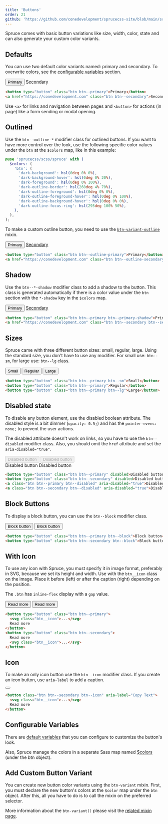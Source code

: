 ```yaml
---
title: 'Buttons'
order: 21
github: 'https://github.com/conedevelopment/sprucecss-site/blob/main/src/docs/elements/buttons.mdx'
---
```


<p className="lead">Spruce comes with basic button variations like size, width, color, state and can also generate your custom color variants.</p>

## Defaults

You can use two default color variants named: primary and secondary. To overwrite colors, see the [configurable variables](#configurable-variables) section.

<Preview>
  <div class="button-grid">
    <button type="button" class="btn btn--primary">Primary</button>
    <a href="https://conedevelopment.com" class="btn btn--secondary">Secondary</a>
  </div>
</Preview>

```html
<button type="button" class="btn btn--primary">Primary</button>
<a href="https://conedevelopment.com" class="btn btn--secondary">Secondary</a>
```

<Notification type="correct">Use <code>&lt;a&gt;</code> for links and navigation between pages and <code>&lt;button&gt;</code> for actions (in page) like a form sending or modal opening.</Notification>

## Outlined

Use the `btn--outline-*` modifier class for outlined buttons. If you want to have more control over the look, use the following specific color values under the `btn` at the `$colors` map, like in this example:

```scss
@use 'sprucecss/scss/spruce' with (
  $colors: (
    'btn': (
      'dark-background': hsl(0deg 0% 0%),
      'dark-background-hover': hsl(0deg 0% 20%),
      'dark-foreground': hsl(0deg 0% 100%),
      'dark-outline-border': hsl(260deg 4% 70%),
      'dark-outline-foreground': hsl(0deg 0% 0%),
      'dark-outline-foreground-hover': hsl(0deg 0% 100%),
      'dark-outline-background-hover': hsl(0deg 0% 0%),
      'dark-outline-focus-ring': hsl(295deg 100% 50%),
    ),
  ),
);
```

To make a custom outline button, you need to use the <a href="/docs/sass/mixins/#btn-variant-outline"><code>btn-variant-outline</code></a> mixin.

<Preview>
  <div class="button-grid">
    <button type="button" class="btn btn--outline-primary">Primary</button>
    <a href="https://conedevelopment.com" class="btn btn--outline-secondary">Secondary</a>
  </div>
</Preview>

```html
<button type="button" class="btn btn--outline-primary">Primary</button>
<a href="https://conedevelopment.com" class="btn btn--outline-secondary">Secondary</a>
```

## Shadow

Use the `btn--*-shadow` modifier class to add a shadow to the button. This class is generated automatically if there is a color value under the `btn` section with the `*-shadow` key in the `$colors` map.

<Preview>
  <div class="button-grid">
    <button type="button" class="btn btn--primary btn--primary-shadow">Primary</button>
    <a href="https://conedevelopment.com" class="btn btn--secondary btn--secondary-shadow">Secondary</a>
  </div>
</Preview>

```html
<button type="button" class="btn btn--primary btn--primary-shadow">Primary</button>
<a href="https://conedevelopment.com" class="btn btn--secondary btn--secondary-shadow">Secondary</a>
```

## Sizes

Spruce came with three different button sizes: small, regular, large. Using the standard size, you don't have to use any modifier. For small use: `btn--sm`, for large use: `btn--lg` class.

<Preview>
  <div class="button-grid">
    <button type="button" class="btn btn--primary btn--sm">Small</button>
    <button type="button" class="btn btn--primary">Regular</button>
    <button type="button" class="btn btn--primary btn--lg">Large</button>
  </div>
</Preview>

```html
<button type="button" class="btn btn--primary btn--sm">Small</button>
<button type="button" class="btn btn--primary">Regular</button>
<button type="button" class="btn btn--primary btn--lg">Large</button>
```

## Disabled state

To disable any button element, use the disabled boolean attribute. The disabled style is a bit dimmer (`opacity: 0.5;`) and has the `pointer-evens: none;` to prevent the user actions.

The disabled attribute doesn't work on links, so you have to use the `btn--disabled` modifier class. Also, you should omit the `href` attribute and set the `aria-disabled="true"`.

<Preview>
  <div class="button-grid">
    <button type="button" class="btn btn--primary" disabled>Disabled button</button>
    <button type="button" class="btn btn--secondary" disabled>Disabled button</button>
  </div>
  <div class="button-grid">
    <a class="btn btn--primary btn--disabled" aria-disabled="true">Disabled button</a>
    <a class="btn btn--secondary btn--disabled" aria-disabled="true">Disabled button</a>
  </div>
</Preview>

```html
<button type="button" class="btn btn--primary" disabled>Disabled button</button>
<button type="button" class="btn btn--secondary" disabled>Disabled button</button>
<a class="btn btn--primary btn--disabled" aria-disabled="true">Disabled button</a>
<a class="btn btn--secondary btn--disabled" aria-disabled="true">Disabled button</a>
```

## Block Buttons

To display a block button, you can use the `btn--block` modifier class.

<Preview>
  <div class="button-grid button-grid--stacked">
    <button type="button" class="btn btn--primary btn--block">Block button</button>
    <button type="button" class="btn btn--secondary btn--block">Block button</button>
  </div>
</Preview>

```html
<button type="button" class="btn btn--primary btn--block">Block button</button>
<button type="button" class="btn btn--secondary btn--block">Block button</button>
```

## With Icon

To use any icon with Spruce, you must specify it in image format, preferably in SVG, because we set its height and width. Use with the `btn__icon` class on the image. Place it before (left) or after the caption (right) depending on the position.

The `.btn` has `inline-flex` display with a `gap` value.

<Preview>
  <div class="button-grid button-grid--stacked">
    <button type="button" class="btn btn--primary"><Icon type="arrow-right" className="btn__icon" /> Read more</button>
    <button type="button" class="btn btn--secondary">Read more <Icon type="arrow-right" className="btn__icon" /></button>
  </div>
</Preview>

```html
<button type="button" class="btn btn--primary">
  <svg class="btn__icon">...</svg>
  Read more
</button>
<button type="button" class="btn btn--secondary">
  Read more
  <svg class="btn__icon">...</svg>
</button>
```

## Icon

To make an only icon button use the `btn--icon` modifier class. If you create an icon button, use `aria-label` to add a caption.

<Preview>
  <div class="button-grid button-grid--stacked">
    <button class="btn btn--secondary btn--icon" aria-label="Copy Text">
      <Icon type="copy" className="btn__icon" />
    </button>
  </div>
</Preview>

```html
<button class="btn btn--secondary btn--icon" aria-label="Copy Text">
  <svg class="btn__icon">...</svg>
  Read more
</button>
```

## Configurable Variables

There are [default variables](/docs/sass/variables#buttons) that you can configure to customize the button's look.

Also, Spruce manage the colors in a separate Sass map named [$colors](/docs/sass/variables#colors) (under the btn object).

## Add Custom Button Variant

You can create new button color variants using the `btn-variant` mixin. First, you must declare the new button's colors at the `$color` map under the `btn` object. After this, all you have to do is to call the mixin on the preferred selector.

More information about the `btn-variant()` please visit the [related mixin page](/docs/sass/mixins#btn-variant).
